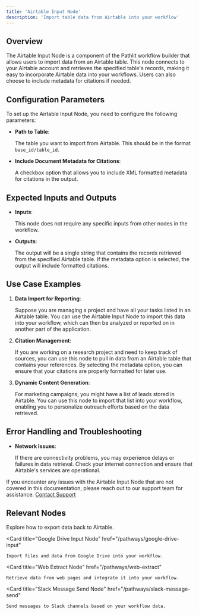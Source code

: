 ```yaml
---
title: 'Airtable Input Node'
description: 'Import table data from Airtable into your workflow'
---
```


## Overview

The Airtable Input Node is a component of the Pathlit workflow builder that allows users to import data from an Airtable table. This node connects to your Airtable account and retrieves the specified table's records, making it easy to incorporate Airtable data into your workflows. Users can also choose to include metadata for citations if needed.

## Configuration Parameters

To set up the Airtable Input Node, you need to configure the following parameters:

* **Path to Table**:

    The table you want to import from Airtable. This should be in the format `base_id/table_id`.

* **Include Document Metadata for Citations**:

    A checkbox option that allows you to include XML formatted metadata for citations in the output.

## Expected Inputs and Outputs

- **Inputs**:

  This node does not require any specific inputs from other nodes in the workflow.

- **Outputs**:

  The output will be a single string that contains the records retrieved from the specified Airtable table. If the metadata option is selected, the output will include formatted citations.

## Use Case Examples

1. **Data Import for Reporting**:

    Suppose you are managing a project and have all your tasks listed in an Airtable table. You can use the Airtable Input Node to import this data into your workflow, which can then be analyzed or reported on in another part of the application.

2. **Citation Management**:

    If you are working on a research project and need to keep track of sources, you can use this node to pull in data from an Airtable table that contains your references. By selecting the metadata option, you can ensure that your citations are properly formatted for later use.

3. **Dynamic Content Generation**:

    For marketing campaigns, you might have a list of leads stored in Airtable. You can use this node to import that list into your workflow, enabling you to personalize outreach efforts based on the data retrieved.

## Error Handling and Troubleshooting

- **Network Issues**:

    If there are connectivity problems, you may experience delays or failures in data retrieval. Check your internet connection and ensure that Airtable's services are operational.

If you encounter any issues with the Airtable Input Node that are not covered in this documentation, please reach out to our support team for assistance. [Contact Support](https://pathlit.ai/contact)

## Relevant Nodes

<CardGroup>
  <Card
    title="Airtable Output Node"
    href="/pathways/airtable-out"
  >
    Explore how to export data back to Airtable.
  </Card>

  <Card
    title="Google Drive Input Node"
    href="/pathways/google-drive-input"
  >
    Import files and data from Google Drive into your workflow.
  </Card>

  <Card
    title="Web Extract Node"
    href="/pathways/web-extract"
  >
    Retrieve data from web pages and integrate it into your workflow.
  </Card>

  <Card
    title="Slack Message Send Node"
    href="/pathways/slack-message-send"
  >
    Send messages to Slack channels based on your workflow data.
  </Card>
</CardGroup>
